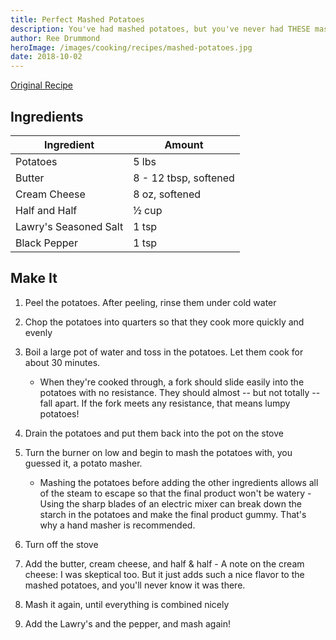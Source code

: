 ```yaml
---
title: Perfect Mashed Potatoes
description: You've had mashed potatoes, but you've never had THESE mashed potatoes
author: Ree Drummond
heroImage: /images/cooking/recipes/mashed-potatoes.jpg
date: 2018-10-02
---
```


[Original Recipe](http://thepioneerwoman.com/cooking/delicious_creamy_mashed_potatoes/)

## Ingredients

| Ingredient            | Amount                |
| --------------------- | --------------------- |
| Potatoes              | 5 lbs                 |
| Butter                | 8 - 12 tbsp, softened |
| Cream Cheese          | 8 oz, softened        |
| Half and Half         | ½ cup                 |
| Lawry's Seasoned Salt | 1 tsp                 |
| Black Pepper          | 1 tsp                 |

## Make It

1. Peel the potatoes. After peeling, rinse them under cold water
1. Chop the potatoes into quarters so that they cook more quickly and evenly
1. Boil a large pot of water and toss in the potatoes. Let them cook for about 30 minutes.

   - When they're cooked through, a fork should slide easily into the potatoes with no resistance. They should almost -- but not totally -- fall apart. If the fork meets any resistance, that means lumpy potatoes!

1. Drain the potatoes and put them back into the pot on the stove
1. Turn the burner on low and begin to mash the potatoes with, you guessed it, a potato masher.

   - Mashing the potatoes before adding the other ingredients allows all of the steam to escape so that the final product won't be watery - Using the sharp blades of an electric mixer can break down the starch in the potatoes and make the final product gummy. That's why a hand masher is recommended.

1. Turn off the stove
1. Add the butter, cream cheese, and half & half - A note on the cream cheese: I was skeptical too. But it just adds such a nice flavor to the mashed potatoes, and you'll never know it was there.
1. Mash it again, until everything is combined nicely
1. Add the Lawry's and the pepper, and mash again!
